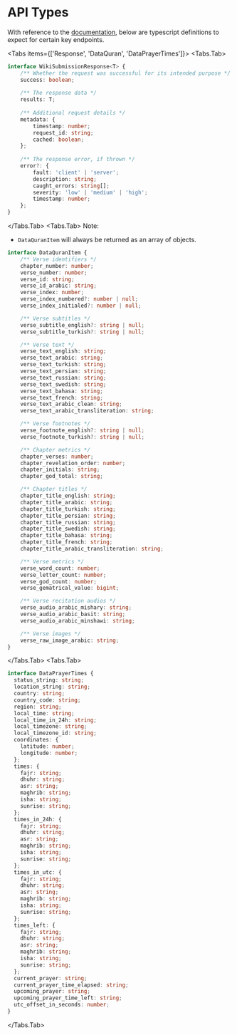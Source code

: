 # API Types

With reference to the [documentation](/developer/api-documentation), below are typescript definitions to expect for certain key endpoints.


<Tabs items={['Response', 'DataQuran', 'DataPrayerTimes']}>
<Tabs.Tab>
```typescript copy
interface WikiSubmissionResponse<T> {
    /** Whether the request was successful for its intended purpose */
    success: boolean;
 
    /** The response data */
    results: T;
 
    /** Additional request details */
    metadata: { 
        timestamp: number;
        request_id: string;
        cached: boolean;
    };
 
    /** The response error, if thrown */
    error?: {
        fault: 'client' | 'server';
        description: string;
        caught_errors: string[];
        severity: 'low' | 'medium' | 'high';
        timestamp: number;
    };
}
```
</Tabs.Tab>
<Tabs.Tab>
Note:

* `DataQuranItem` will always be returned as an array of objects.

```typescript copy
interface DataQuranItem {
    /** Verse identifiers */
    chapter_number: number;
    verse_number: number;
    verse_id: string;
    verse_id_arabic: string;
    verse_index: number;
    verse_index_numbered?: number | null;
    verse_index_initialed?: number | null;

    /** Verse subtitles */
    verse_subtitle_english?: string | null;
    verse_subtitle_turkish?: string | null;

    /** Verse text */
    verse_text_english: string;
    verse_text_arabic: string;
    verse_text_turkish: string;
    verse_text_persian: string;
    verse_text_russian: string;
    verse_text_swedish: string;
    verse_text_bahasa: string;
    verse_text_french: string;
    verse_text_arabic_clean: string;
    verse_text_arabic_transliteration: string;

    /** Verse footnotes */
    verse_footnote_english?: string | null;
    verse_footnote_turkish?: string | null;

    /** Chapter metrics */
    chapter_verses: number;
    chapter_revelation_order: number;
    chapter_initials: string;
    chapter_god_total: string;

    /** Chapter titles */
    chapter_title_english: string;
    chapter_title_arabic: string;
    chapter_title_turkish: string;
    chapter_title_persian: string;
    chapter_title_russian: string;
    chapter_title_swedish: string;
    chapter_title_bahasa: string;
    chapter_title_french: string;
    chapter_title_arabic_transliteration: string;

    /** Verse metrics */
    verse_word_count: number;
    verse_letter_count: number;
    verse_god_count: number;
    verse_gematrical_value: bigint;

    /** Verse recitation audios */
    verse_audio_arabic_mishary: string;
    verse_audio_arabic_basit: string;
    verse_audio_arabic_minshawi: string;

    /** Verse images */
    verse_raw_image_arabic: string;
}
```
</Tabs.Tab>
<Tabs.Tab>
```typescript copy
interface DataPrayerTimes {
  status_string: string;
  location_string: string;
  country: string;
  country_code: string;
  region: string;
  local_time: string;
  local_time_in_24h: string;
  local_timezone: string;
  local_timezone_id: string;
  coordinates: {
    latitude: number;
    longitude: number;
  };
  times: {
    fajr: string;
    dhuhr: string;
    asr: string;
    maghrib: string;
    isha: string;
    sunrise: string;
  };
  times_in_24h: {
    fajr: string;
    dhuhr: string;
    asr: string;
    maghrib: string;
    isha: string;
    sunrise: string;
  };
  times_in_utc: {
    fajr: string;
    dhuhr: string;
    asr: string;
    maghrib: string;
    isha: string;
    sunrise: string;
  };
  times_left: {
    fajr: string;
    dhuhr: string;
    asr: string;
    maghrib: string;
    isha: string;
    sunrise: string;
  };
  current_prayer: string;
  current_prayer_time_elapsed: string;
  upcoming_prayer: string;
  upcoming_prayer_time_left: string;
  utc_offset_in_seconds: number;
}
```
</Tabs.Tab>
</Tabs>
